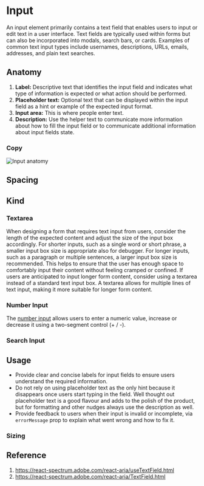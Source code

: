 

<Meta of={InputStories} />


# Input

An input element primarily contains a text field that enables users to input or edit text in a user interface.
Text fields are typically used within forms but can also be incorporated into modals, search bars, or cards. Examples of common text input types include usernames, descriptions, URLs, emails, addresses, and plain text searches.

<Canvas of={InputStories.InputStory} />

## Anatomy

1. **Label:** Descriptive text that identifies the input field and indicates what type of information is expected or what action should be performed.
2. **Placeholder text:** Optional text that can be displayed within the input field as a hint or example of the expected input format.
3. **Input area:** This is where people enter text.
4. **Description:** Use the helper text to communicate more information about how to fill the input field or to communicate additional information about input fields state.

### Copy

![Input anatomy](./docs/input-anatomy.png)


## Spacing


## Kind

### Textarea
When designing a form that requires text input from users, consider the length of the expected content and adjust the size of the input box accordingly. For shorter inputs, such as a single word or short phrase, a smaller input box size is appropriate also for debugger. For longer inputs, such as a paragraph or multiple sentences, a larger input box size is recommended. This helps to ensure that the user has enough space to comfortably input their content without feeling cramped or confined. If users are anticipated to input longer form content, consider using a textarea instead of a standard text input box. A textarea allows for multiple lines of text input, making it more suitable for longer form content.

<Canvas of={InputStories.InputTextareaStory} />

### Number Input
The [number input](https://design-system.appsmith.com/?path=/docs/design-system-input-numberinput--docs) allows users to enter a numeric value, increase or decrease it using a two-segment control (+ / -).

<Canvas of={NumberInputStories.NumberInputStory} />

### Search Input
<Canvas of={SearchInputStories.SearchInputStory} />

## Usage
- Provide clear and concise labels for input fields to ensure users understand the required information.
- Do not rely on using placeholder text as the only hint because it disappears once users start typing in the field. Well thought out placeholder text is a good flavour and adds to the polish of the product, but for formatting and other nudges always use the description as well.
- Provide feedback to users when their input is invalid or incomplete, via `errorMessage` prop to explain what went wrong and how to fix it.

### Sizing

## Reference

1. https://react-spectrum.adobe.com/react-aria/useTextField.html
2. https://react-spectrum.adobe.com/react-aria/TextField.html

